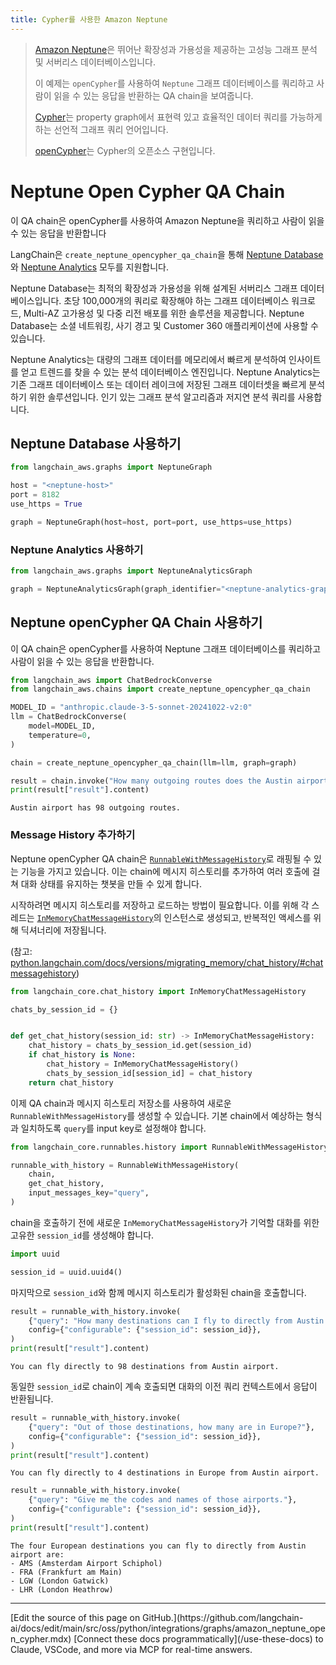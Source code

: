 ```yaml
---
title: Cypher를 사용한 Amazon Neptune
---
```


>[Amazon Neptune](https://aws.amazon.com/neptune/)은 뛰어난 확장성과 가용성을 제공하는 고성능 그래프 분석 및 서버리스 데이터베이스입니다.
>
>이 예제는 `openCypher`를 사용하여 `Neptune` 그래프 데이터베이스를 쿼리하고 사람이 읽을 수 있는 응답을 반환하는 QA chain을 보여줍니다.
>
>[Cypher](https://en.wikipedia.org/wiki/Cypher_(query_language))는 property graph에서 표현력 있고 효율적인 데이터 쿼리를 가능하게 하는 선언적 그래프 쿼리 언어입니다.
>
>[openCypher](https://opencypher.org/)는 Cypher의 오픈소스 구현입니다.

# Neptune Open Cypher QA Chain
이 QA chain은 openCypher를 사용하여 Amazon Neptune을 쿼리하고 사람이 읽을 수 있는 응답을 반환합니다

LangChain은 `create_neptune_opencypher_qa_chain`을 통해 [Neptune Database](https://docs.aws.amazon.com/neptune/latest/userguide/intro.html)와 [Neptune Analytics](https://docs.aws.amazon.com/neptune-analytics/latest/userguide/what-is-neptune-analytics.html) 모두를 지원합니다.

Neptune Database는 최적의 확장성과 가용성을 위해 설계된 서버리스 그래프 데이터베이스입니다. 초당 100,000개의 쿼리로 확장해야 하는 그래프 데이터베이스 워크로드, Multi-AZ 고가용성 및 다중 리전 배포를 위한 솔루션을 제공합니다. Neptune Database는 소셜 네트워킹, 사기 경고 및 Customer 360 애플리케이션에 사용할 수 있습니다.

Neptune Analytics는 대량의 그래프 데이터를 메모리에서 빠르게 분석하여 인사이트를 얻고 트렌드를 찾을 수 있는 분석 데이터베이스 엔진입니다. Neptune Analytics는 기존 그래프 데이터베이스 또는 데이터 레이크에 저장된 그래프 데이터셋을 빠르게 분석하기 위한 솔루션입니다. 인기 있는 그래프 분석 알고리즘과 저지연 분석 쿼리를 사용합니다.

## Neptune Database 사용하기

```python
from langchain_aws.graphs import NeptuneGraph

host = "<neptune-host>"
port = 8182
use_https = True

graph = NeptuneGraph(host=host, port=port, use_https=use_https)
```

### Neptune Analytics 사용하기

```python
from langchain_aws.graphs import NeptuneAnalyticsGraph

graph = NeptuneAnalyticsGraph(graph_identifier="<neptune-analytics-graph-id>")
```

## Neptune openCypher QA Chain 사용하기

이 QA chain은 openCypher를 사용하여 Neptune 그래프 데이터베이스를 쿼리하고 사람이 읽을 수 있는 응답을 반환합니다.

```python
from langchain_aws import ChatBedrockConverse
from langchain_aws.chains import create_neptune_opencypher_qa_chain

MODEL_ID = "anthropic.claude-3-5-sonnet-20241022-v2:0"
llm = ChatBedrockConverse(
    model=MODEL_ID,
    temperature=0,
)

chain = create_neptune_opencypher_qa_chain(llm=llm, graph=graph)

result = chain.invoke("How many outgoing routes does the Austin airport have?")
print(result["result"].content)
```

```output
Austin airport has 98 outgoing routes.
```

### Message History 추가하기

Neptune openCypher QA chain은 [`RunnableWithMessageHistory`](https://python.langchain.com/v0.2/api_reference/core/runnables/langchain_core.runnables.history.RunnableWithMessageHistory.html#langchain_core.runnables.history.RunnableWithMessageHistory)로 래핑될 수 있는 기능을 가지고 있습니다. 이는 chain에 메시지 히스토리를 추가하여 여러 호출에 걸쳐 대화 상태를 유지하는 챗봇을 만들 수 있게 합니다.

시작하려면 메시지 히스토리를 저장하고 로드하는 방법이 필요합니다. 이를 위해 각 스레드는 [`InMemoryChatMessageHistory`](https://python.langchain.com/api_reference/core/chat_history/langchain_core.chat_history.InMemoryChatMessageHistory.html)의 인스턴스로 생성되고, 반복적인 액세스를 위해 딕셔너리에 저장됩니다.

(참고: [python.langchain.com/docs/versions/migrating_memory/chat_history/#chatmessagehistory](https://python.langchain.com/docs/versions/migrating_memory/chat_history/#chatmessagehistory))

```python
from langchain_core.chat_history import InMemoryChatMessageHistory

chats_by_session_id = {}


def get_chat_history(session_id: str) -> InMemoryChatMessageHistory:
    chat_history = chats_by_session_id.get(session_id)
    if chat_history is None:
        chat_history = InMemoryChatMessageHistory()
        chats_by_session_id[session_id] = chat_history
    return chat_history
```

이제 QA chain과 메시지 히스토리 저장소를 사용하여 새로운 `RunnableWithMessageHistory`를 생성할 수 있습니다. 기본 chain에서 예상하는 형식과 일치하도록 `query`를 input key로 설정해야 합니다.

```python
from langchain_core.runnables.history import RunnableWithMessageHistory

runnable_with_history = RunnableWithMessageHistory(
    chain,
    get_chat_history,
    input_messages_key="query",
)
```

chain을 호출하기 전에 새로운 `InMemoryChatMessageHistory`가 기억할 대화를 위한 고유한 `session_id`를 생성해야 합니다.

```python
import uuid

session_id = uuid.uuid4()
```

마지막으로 `session_id`와 함께 메시지 히스토리가 활성화된 chain을 호출합니다.

```python
result = runnable_with_history.invoke(
    {"query": "How many destinations can I fly to directly from Austin airport?"},
    config={"configurable": {"session_id": session_id}},
)
print(result["result"].content)
```

```output
You can fly directly to 98 destinations from Austin airport.
```

동일한 `session_id`로 chain이 계속 호출되면 대화의 이전 쿼리 컨텍스트에서 응답이 반환됩니다.

```python
result = runnable_with_history.invoke(
    {"query": "Out of those destinations, how many are in Europe?"},
    config={"configurable": {"session_id": session_id}},
)
print(result["result"].content)
```

```output
You can fly directly to 4 destinations in Europe from Austin airport.
```

```python
result = runnable_with_history.invoke(
    {"query": "Give me the codes and names of those airports."},
    config={"configurable": {"session_id": session_id}},
)
print(result["result"].content)
```

```output
The four European destinations you can fly to directly from Austin airport are:
- AMS (Amsterdam Airport Schiphol)
- FRA (Frankfurt am Main)
- LGW (London Gatwick)
- LHR (London Heathrow)
```

---

<Callout icon="pen-to-square" iconType="regular">
    [Edit the source of this page on GitHub.](https://github.com/langchain-ai/docs/edit/main/src/oss/python/integrations/graphs/amazon_neptune_open_cypher.mdx)
</Callout>
<Tip icon="terminal" iconType="regular">
    [Connect these docs programmatically](/use-these-docs) to Claude, VSCode, and more via MCP for    real-time answers.
</Tip>
